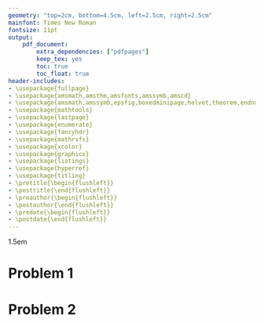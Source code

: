 ```yaml
---
geometry: "top=2cm, bottom=4.5cm, left=2.5cm, right=2.5cm"
mainfont: Times New Roman
fontsize: 11pt
output:
    pdf_document:
        extra_dependencies: ["pdfpages"]
        keep_tex: yes
        toc: true
        toc_float: true
header-includes:
- \usepackage{fullpage}
- \usepackage{amsmath,amsthm,amsfonts,amssymb,amscd}
- \usepackage{amsmath,amssymb,epsfig,boxedminipage,helvet,theorem,endnotes,version}
- \usepackage{mathtools}
- \usepackage{lastpage}
- \usepackage{enumerate}
- \usepackage{fancyhdr}
- \usepackage{mathrsfs}
- \usepackage{xcolor}
- \usepackage{graphicx}
- \usepackage{listings}
- \usepackage{hyperref}
- \usepackage{titling}
- \pretitle{\begin{flushleft}}
- \posttitle{\end{flushleft}} 
- \preauthor{\begin{flushleft}}
- \postauthor{\end{flushleft}} 
- \predate{\begin{flushleft}}
- \postdate{\end{flushleft}} 
---
```

\hypersetup{%
  colorlinks=true,
  linkcolor=blue,
  linkbordercolor={0 0 1}
}

\renewcommand\lstlistingname{Python}
\renewcommand\lstlistlistingname{Python}
\def\lstlistingautorefname{Python}

\lstdefinestyle{Python}{
    language        = Python,
    frame           = lines,
    basicstyle      = \footnotesize,
    keywordstyle    = \color{blue},
    stringstyle     = \color{green},
    commentstyle    = \color{red}\ttfamily
}

\setlength{\parindent}{0.0in}
\setlength{\parskip}{0.05in}
\newcommand\course{CSE 3400}
\newcommand\hwnumber{4}
\newcommand\NetIDa{NetID: 2995060}
\newcommand\Name{Pham Hoang Long Do}
\newcommand\Prof{Ghada Almashaqbeh}

\newcommand*\concat{\mathbin{\|}}
\newcommand\xor{\oplus}
\newcommand{\zo}{\{0,1\}}
\newcommand{\zoell}{\{0,1\}^\ell}
\newcommand{\zon}{\{0,1\}^n}
\newcommand{\zok}{\{0,1\}^k}


\pagestyle{fancyplain}
\headheight 35pt
\lhead{\NetIDa}
\lhead{\Name\\\NetIDa}
\chead{\textbf{\Large Homework \hwnumber}}
\rhead{\course \\ \Prof}
\lfoot{}
\cfoot{}
\rfoot{\small\thepage}
\headsep 1.5em

# Problem 1
\begin{enumerate}
\item Construct a new hash function $h'$ as follows: $h'(m) = h_1(m_0) \oplus h_2(m_1)$ such that $m = m_0 \concat m_1$. If $h_2$ is a CRHF, will $h'$ be a CRHF? Justify your answer. \\
- $h^{'}$ is CRHF in a sense that:
\begin{enumerate}
\item Given that $h_{1}(m_0)$ and $h_{2}(m_1)$ are CRHF and has the output ${0,1}^{n}$. Therefore, according to the Birthday paradox, the probability for an attacker to find a collision $h_{1}(m) = h_{1}(m^{'})$ and $h_{2}(m) = h_{2}(m^{'})$ such that $m \neq m^{'}$ are equal to $2^{\frac{n}{2}}$.
\item Since the output of $h^{'}$ is ${0,1}^{n}$. If there exist an attacker who tries to find a collision, he also has an equal chance of $2^{\frac{n}{2}}$ to find a collision which is equal to the probability of finding a collision for $h_1$ and $h_2$. $\epsilon^{CRHF}_{h',A} = \epsilon^{CRHF}_{h_1,A} = \epsilon^{CRHF}_{h_2,A}$
\item Since $h'$ yields the same probability as $h_1, h_2$ (CRHF). Therefore, $h'$ is also collision resistance.
\end{enumerate}
\item Construct a new hash function $h''$ as follows: $h''(m) = m_0 \oplus h_1(m_1)$ such that $m = m_0 \concat m_1$ and $|m_0| = n$. Is $h''$ a CRHF? Justify your answer. \\
- $h''$ is \textbf{not CRHF} in a sense that:
\begin{enumerate}
\item An attacker could submit a first message $n = n_0 \concat n_1$. The output after run this message to $h''$ will be: $\sigma = n_{0} \xor h_{1}(n_{1})$
\item The second message that he can submit will be in the form: $n^{'} = n_{0} \xor h_{1}(n_{1}) \xor h_{1}(\alpha) \concat \alpha$. Where $\alpha$ could be anything of any size and $h_{1}(\alpha)$ has output of n.
\item After plug $n^{'}$ to $h''$ we have: $n_{0} \xor h_{1}(n_1) \xor h_{1}(\alpha) \xor h_{1}(\alpha) = n_{0} \xor h_{1}(n_1) = \sigma$. Which is a collision.
\item The probability to find the collision is always 1. Therefore, using this construction guarantee a zero percent chance collison resistance.
\end{enumerate}


\item Construct a new hash function $h'''$ as follows: $h'''(m) = h_2(h_1(m))$. If $h_2$ is a OWF, will $h'''$ be a OWF? Justify your answer. \\
- $h'''$ is a \textbf{OWF} since it's primarily constructed by $h_2$ which is another OWF function, and by the definition of OWF. An advesary can't come up with $m$ or $m'(m \neq m')$ such that $h(m) = h(m')$.

\item Construct a new hash function $h''''$ as follows: $h''''(m) = h_1(m_0) \concat h_2(m_1)$ such that $m = m_0 \concat m_1$. If $h_2$ is an SPR function, will $h''''$ be a CRHF? Justify your answer. \\
- $h''''$ is not CRHF in a sense that:
\begin{enumerate}
\item The first part of the construction, $h_{1}(m_{0})$ is CRHF, so the attacker would not focus on this. In other word, we will keep the first part of the message ($m_0$) the same.
\item The second part of the construction, $h_{2}(m_{1})$ is SPR, which is a weaker security notation than CRHF. He will focus on this.
\item The two messages that he will submit will be like:
$$
m = m_{0} \concat m_{1} \hspace{0.2cm} \text{and} \hspace{0.2cm}
m'' = m^{'}_{0} \concat m^{'}_{1}\hspace{0.2 cm} \text{which} \hspace{0.2 cm} (m_{0} = m^{'}_{0} \hspace{0.2 cm} \text{and} \hspace{0.2 cm} m_{1} \neq m^{'}_{1}) 
$$
\item the probability to find the collison of $h_2$ will be equal the probability of finding collison of the SPR function. That is:
$$
\epsilon^{CRHF}_{h_{2}, A} = \epsilon^{SPR}_{h_{2},A}
$$
\end{enumerate}
\end{enumerate}

# Problem 2

\begin{enumerate}
\item {\bf(20 points)} Bob has a database composed of 16 files, each of which is of size 60 KB, and he constructed a Merkle tree over this database (i.e., the database files are the leaves of the tree). The files are named as $f_1, f_2, \dots, f_{16}$, and when constructing the tree these files are ordered from left to right, i.e., $f_1$ is the leftmost leave and so on. Bob sent the tree root to Alice. Based on that answer the following:
\begin{enumerate}
\item How many levels does the resulting Merkle tree have? \\
- There are \textbf{5 levels} for thie Merkle tree.
\item Assume Bob has used SHA384 for the hash function $h$ when constructing the tree. SHA384 has an output size of 48 bytes. What is the total size of the tree excluding the files? \\
- Thereare \textbf{31 nodes} in this Three. Therefore, $31nodes \times 48 = 1488 bytes$.
\item Bob wants to prove to Alice that file $f_{13}$ is a member of the tree. What is the proof of inclusion that Bob will send to Alice? what is the total size of that proof? How will Alice verify it? \\
- Bob will send Alice the following:
\begin{enumerate}
\item $h_{1}, h_{2},..., h_{12}$
\item The file $f_{13}$ itself.
\item The rest of $h_{14}, h_{15}, h_{16}$.
\end{enumerate}
- To verify, Alice will do the following:
\begin{enumerate}
\item Hash $f_{13}$ on her side.
\item Hash $h_1$ and $h_2$ to obtain $h_{1-2}$, and keep do so for other hashes until she obtain $h_{3-4}, h_{5-6},...,h_{15-16}$.
\item Hash another level to obtain $h_{1-4}, h_{5-8}, h_{9-12}, h_{13-16}$.
\item Hash another level to get $h_{1-8}, h_{9-16}$.
\item Hash the final level to get $h^{'}_{1-16}$ and compare it with the orginal hash she received from Bob. If $h^{'}_{1-16} = \sigma$, then $f_{13}$ is a member of the tree.
\end{enumerate}
\item Will your answer change for part (c) if Bob wants to prove that file $f_4$ is a member of the tree? state all the changes. \\
- Yes, my answer will change since now Bob need to send $f_4$, and $h_1, h_2,...,h_{16}$ except $h_4$.
\end{enumerate}
\item {\bf(20 points)} Answer the following about blockchains:
\begin{enumerate}
\item Will mining be easier if the hash function used in proof of work is not a OWF? why?
- Yes it is easier because, like what we discussed in class, if we don't have OWF, everyone can make a transaction by inverting some value $a$ that satisfies $a < \text{difficulty tartget}$. That adversary can $invert(a)$ to get the value of the header.
\item Assume you want to use Bitcoin to buy a house (so you will issue a transaction $tx$ to buy the house). If you want the house to be bought when block number 100 is mined, what should you do? how can you later prove to someone that you bought the house when block 100 is mined? (here assume that any transaction you issue will be included in the next block to be mined.)
\begin{enumerate}
\item First, a list of pointers to previous unspent transaction owned by the sender. This list is the input of our node.
\item Second, The output of the node will be the address of the receiver or the hash of the output script.
\item Lastly, sign the transaction using the private keys associated with the inputs.
\end{enumerate}
- To verify, other miners check the validity of all transactions in a block, and then verify the solution of the hash puzzle.
\item Will the mutability of blockchain break if the hash function we use to build it is only OWF? why? \\
- Yes it will break the chain since we need to include $H(prev-block)$ into the header of the current block, and basically $\text{hash of block} = \text{hash of header}$ if our hash function $H$ is not CHRF then collisions will happen.
\end{enumerate}
\item {\bf(20 points)} Answer the following about the Merkle-Damgard Digest Function and its Extend function (shown in slides 9 and 11, lecture 7).
\begin{enumerate}
\item Bob uses the Merkle-Damgard Digest Function for timestamping (to prove to Alice that he knows some document a year ago by posting only its hash then reveal the document to the public later). Will this application work if Alice and Bob are using different IV values? why?
- No this application wont work if Bob and Alice use different IV since the construction, basically, chain together and IV is feeded into the first block, if different IV was used then the output of the first block will be different for Bob and Alice. This will lead to a chain effect which make the outputs of downstream blocks different.

\item For the timestamping application, Mal claims that she knows Bob's document (while she does not) and one additional document she created by posting only one hash value covering both documents. How can Mal utilize the Merkle-Damgard extend function to achieve her goal and fool Alice that she knows both documents? \\
- The Merkle-Damgard construction is vulnerable to length extension attacks. Mal knows the output of a Merkle-Damgard hash function, and can easily compute the hash of new messages (The two that she claimed) that extend the original message without knowing the secret key used to compute the original hash. She can add her messages at the end and the Merkle-Damgrad exend fuction will keep do its job.
\end{enumerate}

\end{enumerate}
